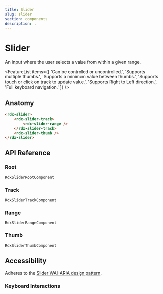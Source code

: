 ```yaml
---
title: Slider
slug: slider
section: components
description: .
---
```


# Slider

<Description>An input where the user selects a value from within a given range.</Description>

<ComponentPreview name="slider" file="slider-demo" />

<FeatureList items={[
    'Can be controlled or uncontrolled.',
    'Supports multiple thumbs.',
    'Supports a minimum value between thumbs.',
    'Supports touch or click on track to update value.',
    'Supports Right to Left direction.',
    'Full keyboard navigation.'
]} />

## Anatomy

```html
<rdx-slider>
    <rdx-slider-track>
        <rdx-slider-range />
    </rdx-slider-track>
    <rdx-slider-thumb />
</rdx-slider>
```

## API Reference

### Root
`RdxSliderRootComponent`


### Track
`RdxSliderTrackComponent`


### Range
`RdxSliderRangeComponent`


### Thumb
`RdxSliderThumbComponent`

## Accessibility
Adheres to the [Slider WAI-ARIA design pattern](https://www.w3.org/WAI/ARIA/apg/patterns/slider-multithumb).

### Keyboard Interactions

